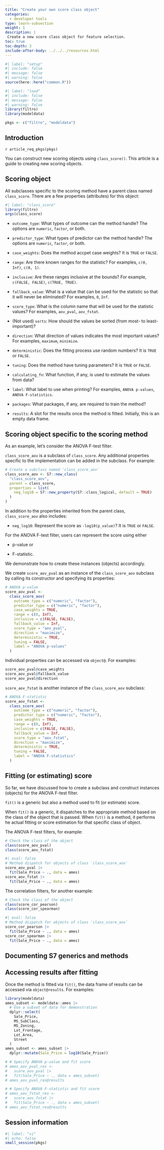 ```yaml
---
title: "Create your own score class object"
categories:
  - developer tools
type: learn-subsection
weight: 1
description: | 
 Create a new score class object for feature selection.
toc: true
toc-depth: 3
include-after-body: ../../../resources.html
---
```


```r
#| label: "setup"
#| include: false
#| message: false
#| warning: false
source(here::here("common.R"))
```

```r
#| label: "load"
#| include: false
#| message: false
#| warning: false
library(filtro)
library(modeldata)

pkgs <- c("filtro", "modeldata")
```

## Introduction

`r article_req_pkgs(pkgs)`

You can construct new scoring objects using `class_score()`. This article is a guide to creating new scoring objects. 

## Scoring object

All subclasses specific to the scoring method have a parent class named `class_score`. There are a few properties (attributes) for this object:

```r
#| label: "class_score"
library(filtro)
args(class_score)
```

-   `outcome_type`: What types of outcome can the method handle? The options are `numeric`, `factor`, or both. 

-   `predictor_type`: What types of predictor can the method handle? The options are `numeric`, `factor`, or both. 

-   `case_weights`: Does the method accpet case weights? It is `TRUE` or `FALSE`.

-   `range`: Are there known ranges for the statistic? For examples, `c(0, Inf)`, `c(0, 1)`. 

-   `inclusive`: Are these ranges inclusive at the bounds? For example, `c(FALSE, FALSE)`, `c(TRUE, TRUE)`. 

-   `fallback_value`: What is a value that can be used for the statistic so that it will never be eliminated? For examples, `0`, `Inf`.

-   `score_type`: What is the column name that will be used for the statistic values? For examples, `aov_pval`, `aov_fstat`. 

-   (Not used) `sorts`: How should the values be sorted (from most- to least-important)?

-   `direction`: What direction of values indicates the most important values? For examples,  `maximum`, `minimize`.

-   `deterministic`: Does the fitting process use random numbers? It is `TRUE` or `FALSE`.

-   `tuning`: Does the method have tuning parameters? It is `TRUE` or `FALSE`.

-   `calculating_fn`: What function, if any, is used to estimate the values from data?

-   `label`: What label to use when printing? For examples, `ANOVA p-values`, `ANOVA F-statistics`.

-   `packages`: What packages, if any, are required to train the method?

-   `results`: A slot for the results once the method is fitted. Initially, this is an empty data frame.

## Scoring object specific to the scoring method

As an example, let’s consider the ANOVA F-test filter. 

`class_score_aov` is a subclass of `class_score`. Any additional properties specific to the implementation can be added in the subclass. For example: 

```r
# Create a subclass named 'class_score_aov'
class_score_aov <- S7::new_class(
  "class_score_aov",
  parent = class_score,
  properties = list(
    neg_log10 = S7::new_property(S7::class_logical, default = TRUE)
  )
)
```

In addition to the properties inherited from the parent class, `class_score_aov` also includes:

- `neg_log10`: Represent the score as `-log10(p_value)`? It is `TRUE` or `FALSE`.

For the ANOVA F-test filter, users can represent the score using either

- p-value or 

- F-statistic. 

We demonstrate how to create these instances (objects) accordingly. 

We create `score_aov_pval` as an instance of the `class_score_aov` subclass by calling its constructor and specifying its properties:

```r
# ANOVA p-value
score_aov_pval <-
  class_score_aov(
    outcome_type = c("numeric", "factor"),
    predictor_type = c("numeric", "factor"),
    case_weights = TRUE,
    range = c(0, Inf),
    inclusive = c(FALSE, FALSE),
    fallback_value = Inf,
    score_type = "aov_pval",
    direction = "maximize",
    deterministic = TRUE,
    tuning = FALSE,
    label = "ANOVA p-values"
  )
```

Individual properties can be accessed via `object@`. For examples: 

```r
score_aov_pval@case_weights
score_aov_pval@fallback_value
score_aov_pval@direction
```

`score_aov_fstat` is another instance of the `class_score_aov` subclass:  

```r
# ANOVA F-statistic
score_aov_fstat <-
  class_score_aov(
    outcome_type = c("numeric", "factor"),
    predictor_type = c("numeric", "factor"),
    case_weights = TRUE,
    range = c(0, Inf),
    inclusive = c(FALSE, FALSE),
    fallback_value = Inf,
    score_type = "aov_fstat",
    direction = "maximize",
    deterministic = TRUE,
    tuning = FALSE,
    label = "ANOVA F-statistics"
  )
```

## Fitting (or estimating) score

So far, we have discussed how to create a subclass and construct instances (objects) for the ANOVA F-test filter. 

`fit()` is a generic but also a method used to fit (or estimate) score.

When `fit()` is a generic, it dispatches to the appropriate method based on the class of the object that is passed. When `fit()` is a method, it performs he actual fitting or score estimation for that specific class of object. 

The ANOVA F-test filters, for example: 

```r
# Check the class of the object
class(score_aov_pval)
class(score_aov_fstat)
```

```r
#| eval: false
# Method dispatch for objects of class `class_score_aov`
score_aov_pval |>
  fit(Sale_Price ~ ., data = ames)
score_aov_fstat |>
  fit(Sale_Price ~ ., data = ames)
```

The correlation filters, for another example: 

```r
# Check the class of the object
class(score_cor_pearson)
class(score_cor_spearman)
```

```r
#| eval: false
# Method dispatch for objects of class `class_score_aov`
score_cor_pearson |>
  fit(Sale_Price ~ ., data = ames)
score_cor_spearman |>
  fit(Sale_Price ~ ., data = ames)
```

## Documenting S7 generics and methods 



## Accessing results after fitting

Once the method is fitted via `fit()`, the data frame of results can be accessed via `object@results`. For examples: 

```r
library(modeldata)
ames_subset <- modeldata::ames |>
  # Use a subset of data for demonstration
  dplyr::select(
    Sale_Price,
    MS_SubClass,
    MS_Zoning,
    Lot_Frontage,
    Lot_Area,
    Street
  )
ames_subset <- ames_subset |>
  dplyr::mutate(Sale_Price = log10(Sale_Price))
```

```r
# # Specify ANOVA p-value and fit score
# ames_aov_pval_res <-
#   score_aov_pval |>
#   fit(Sale_Price ~ ., data = ames_subset)
# ames_aov_pval_res@results
```

```r
# # Specify ANOVA F-statistic and fit score
# ames_aov_fstat_res <-
#   score_aov_fstat |>
#   fit(Sale_Price ~ ., data = ames_subset)
# ames_aov_fstat_res@results
```

## Session information {#session-info}

```r
#| label: "si"
#| echo: false
small_session(pkgs)
```
